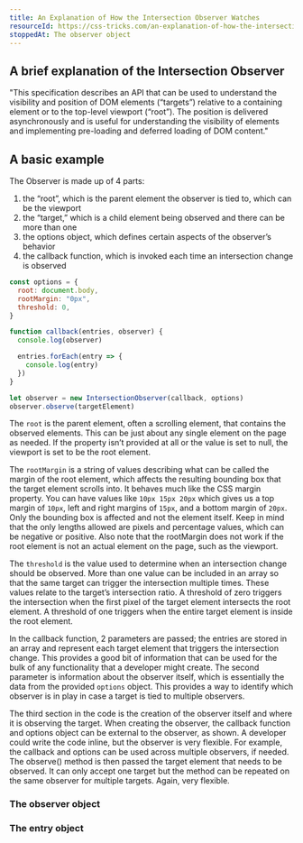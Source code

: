 ```yaml
---
title: An Explanation of How the Intersection Observer Watches
resourceId: https://css-tricks.com/an-explanation-of-how-the-intersection-observer-watches/
stoppedAt: The observer object
---
```


## A brief explanation of the Intersection Observer

"This specification describes an API that can be used to understand the
visibility and position of DOM elements (“targets”) relative to a containing
element or to the top-level viewport (“root”). The position is delivered
asynchronously and is useful for understanding the visibility of elements and
implementing pre-loading and deferred loading of DOM content."

## A basic example

The Observer is made up of 4 parts:

1. the “root”, which is the parent element the observer is tied to, which can be
   the viewport
2. the “target,” which is a child element being observed and there can be more
   than one
3. the options object, which defines certain aspects of the observer’s behavior
4. the callback function, which is invoked each time an intersection change is
   observed

```js nu
const options = {
  root: document.body,
  rootMargin: "0px",
  threshold: 0,
}

function callback(entries, observer) {
  console.log(observer)

  entries.forEach(entry => {
    console.log(entry)
  })
}

let observer = new IntersectionObserver(callback, options)
observer.observe(targetElement)
```

The `root` is the parent element, often a scrolling element, that contains the
observed elements. This can be just about any single element on the page as
needed. If the property isn’t provided at all or the value is set to null, the
viewport is set to be the root element.

The `rootMargin` is a string of values describing what can be called the margin
of the root element, which affects the resulting bounding box that the target
element scrolls into. It behaves much like the CSS margin property. You can have
values like `10px 15px 20px` which gives us a top margin of `10px`, left and
right margins of `15px`, and a bottom margin of `20px`. Only the bounding box is
affected and not the element itself. Keep in mind that the only lengths allowed
are pixels and percentage values, which can be negative or positive. Also note
that the rootMargin does not work if the root element is not an actual element
on the page, such as the viewport.

The `threshold` is the value used to determine when an intersection change
should be observed. More than one value can be included in an array so that the
same target can trigger the intersection multiple times. These values relate to
the target’s intersection ratio. A threshold of zero triggers the intersection
when the first pixel of the target element intersects the root element. A
threshold of one triggers when the entire target element is inside the root
element.

In the callback function, 2 parameters are passed; the entries are stored in an
array and represent each target element that triggers the intersection change.
This provides a good bit of information that can be used for the bulk of any
functionality that a developer might create. The second parameter is information
about the observer itself, which is essentially the data from the provided
`options` object. This provides a way to identify which observer is in play in
case a target is tied to multiple observers.

The third section in the code is the creation of the observer itself and where
it is observing the target. When creating the observer, the callback function
and options object can be external to the observer, as shown. A developer could
write the code inline, but the observer is very flexible. For example, the
callback and options can be used across multiple observers, if needed. The
observe() method is then passed the target element that needs to be observed. It
can only accept one target but the method can be repeated on the same observer
for multiple targets. Again, very flexible.

### The observer object

### The entry object

